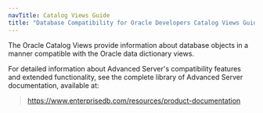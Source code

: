 ```yaml
---
navTitle: Catalog Views Guide
title: "Database Compatibility for Oracle Developers Catalog Views Guide"
---
```




The Oracle Catalog Views provide information about database objects in a manner compatible with the Oracle data dictionary views.

For detailed information about Advanced Server's compatibility features and extended functionality, see the complete library of Advanced Server documentation, available at:

> <https://www.enterprisedb.com/resources/product-documentation>
